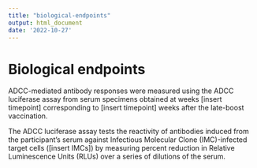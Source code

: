 ```yaml
---
title: "biological-endpoints"
output: html_document
date: '2022-10-27'
---
```


<!-- This file was adapted from VISCtemplates {{pkg_ver}}. -->


# Biological endpoints

ADCC-mediated antibody responses were measured using the ADCC luciferase assay from serum specimens obtained at weeks [insert timepoint] corresponding to [insert timepoint] weeks after the late-boost vaccination.

The ADCC luciferase assay tests the reactivity of antibodies induced from the participant's serum against Infectious Molecular Clone (IMC)-infected target cells ([insert IMCs]) by measuring percent reduction in Relative 
Luminescence Units (RLUs) over a series of dilutions of the serum.
